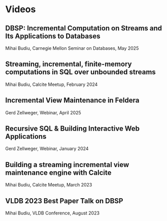 # Videos

## DBSP: Incremental Computation on Streams and Its Applications to Databases

Mihai Budiu, Carnegie Mellon Seminar on Databases, May 2025

<LiteYouTubeEmbed id="omOHjFLhrQU" />

## Streaming, incremental, finite-memory computations in SQL over unbounded streams

Mihai Budiu, Calcite Meetup, February 2024

<LiteYouTubeEmbed id="PHm5vZ1A43I?t=2209" />

## Incremental View Maintenance in Feldera

Gerd Zellweger, Webinar, April 2025

<LiteYouTubeEmbed id="rcq3vqcSLeY" />

## Recursive SQL & Building Interactive Web Applications

Gerd Zellweger, Webinar, January 2024

<LiteYouTubeEmbed id="ROa4duVqoOs" />

## Building a streaming incremental view maintenance engine with Calcite

Mihai Budiu, Calcite Meetup, March 2023

<LiteYouTubeEmbed id="iT4k5DCnvPU" />

## VLDB 2023 Best Paper Talk on DBSP

Mihai Budiu, VLDB Conference, August 2023

<LiteYouTubeEmbed id="J4uqlG1mtbU" />
